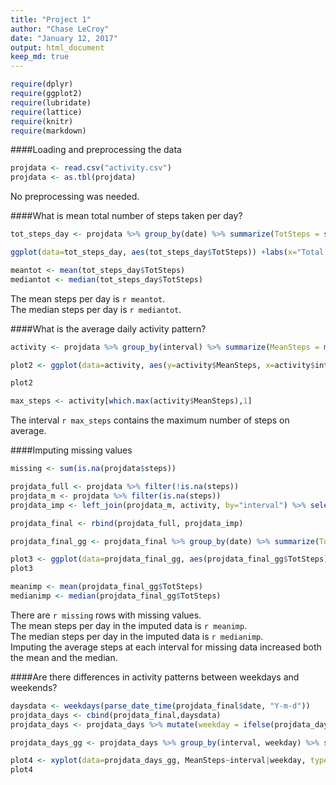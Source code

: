 ```yaml
---
title: "Project 1"
author: "Chase LeCroy"
date: "January 12, 2017"
output: html_document
keep_md: true
---
```

```r
require(dplyr)
require(ggplot2)
require(lubridate)
require(lattice)
require(knitr)
require(markdown)
```

####Loading and preprocessing the data  
```r
projdata <- read.csv("activity.csv")
projdata <- as.tbl(projdata)
```
No preprocessing was needed.  

####What is mean total number of steps taken per day?  
```r
tot_steps_day <- projdata %>% group_by(date) %>% summarize(TotSteps = sum(steps, na.rm=TRUE))
```
```r
ggplot(data=tot_steps_day, aes(tot_steps_day$TotSteps)) +labs(x="Total Steps per Day", y="Count")+ geom_histogram()

```

``` r
meantot <- mean(tot_steps_day$TotSteps)
mediantot <- median(tot_steps_day$TotSteps)
```

The mean steps per day is `r meantot`.  
The median steps per day is `r mediantot`.  
 

####What is the average daily activity pattern?  
```r
activity <- projdata %>% group_by(interval) %>% summarize(MeanSteps = mean(steps, na.rm=TRUE))

plot2 <- ggplot(data=activity, aes(y=activity$MeanSteps, x=activity$interval)) + labs(x="Five Minute Interval", y="Average Steps per Interval")+ geom_line()

plot2

max_steps <- activity[which.max(activity$MeanSteps),1]
```
  
The interval `r max_steps` contains the maximum number of steps on average.  

####Imputing missing values  
```r
missing <- sum(is.na(projdata$steps))

projdata_full <- projdata %>% filter(!is.na(steps))
projdata_m <- projdata %>% filter(is.na(steps))
projdata_imp <- left_join(projdata_m, activity, by="interval") %>% select(date,interval, steps=MeanSteps)

projdata_final <- rbind(projdata_full, projdata_imp)

projdata_final_gg <- projdata_final %>% group_by(date) %>% summarize(TotSteps = sum(steps))

plot3 <- ggplot(data=projdata_final_gg, aes(projdata_final_gg$TotSteps)) +labs(x="Total Steps per Day", y="Count")+ geom_histogram()
plot3

meanimp <- mean(projdata_final_gg$TotSteps)
medianimp <- median(projdata_final_gg$TotSteps)
```

There are `r missing` rows with missing values.  
The mean steps per day in the imputed data is `r meanimp`.  
The median steps per day in the imputed data is `r medianimp`.  
Imputing the average steps at each interval for missing data increased both the mean and the median.  

####Are there differences in activity patterns between weekdays and weekends?  

``` r
daysdata <- weekdays(parse_date_time(projdata_final$date, "Y-m-d"))
projdata_days <- cbind(projdata_final,daysdata)
projdata_days <- projdata_days %>% mutate(weekday = ifelse(projdata_days$daysdata %in% c("Saturday", "Sunday"), "weekend", "weekday"))

projdata_days_gg <- projdata_days %>% group_by(interval, weekday) %>% summarize(MeanSteps = mean(steps)) 

plot4 <- xyplot(data=projdata_days_gg, MeanSteps~interval|weekday, type ='l', auto.key = T,layout=c(1,2), xlab="Interval",ylab="Mean Steps per Interval")
plot4
```
